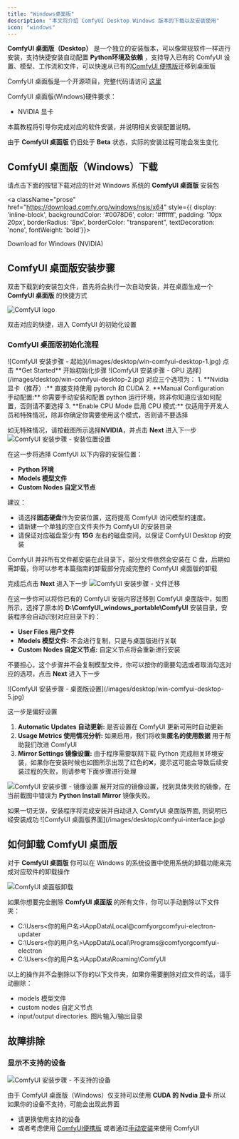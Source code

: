 ```yaml
---
title: "Windows桌面版"
description: "本文将介绍 ComfyUI Desktop Windows 版本的下载以及安装使用"
icon: "windows"
---
```




**ComfyUI 桌面版（Desktop）** 是一个独立的安装版本，可以像常规软件一样进行安装，支持快捷安装自动配置 **Python环境及依赖** ，支持导入已有的 ComfyUI 设置、模型、工作流和文件，可以快速从已有的[ComfyUI 便携版](/zh-CN/installation/comfyui_portable_windows)迁移到桌面版

ComfyUI 桌面版是一个开源项目，完整代码请访问 [这里](https://github.com/Comfy-Org/desktop)

ComfyUI 桌面版(Windows)硬件要求：
- NVIDIA 显卡

本篇教程将引导你完成对应的软件安装，并说明相关安装配置说明。

<Warning>由于 **ComfyUI 桌面版** 仍旧处于 **Beta** 状态，实际的安装过程可能会发生变化</Warning>

## ComfyUI 桌面版（Windows）下载

请点击下面的按钮下载对应的针对 Windows 系统的 **ComfyUI 桌面版** 安装包

<a className="prose" href="https://download.comfy.org/windows/nsis/x64" style={{ display: 'inline-block', backgroundColor: '#0078D6', color: '#ffffff', padding: '10px 20px', borderRadius: '8px', borderColor: "transparent", textDecoration: 'none', fontWeight: 'bold'}}>
<p className="prose" style={{ margin: 0, fontSize: "0.8rem" }}>Download for Windows (NVIDIA)</p>
</a>

## ComfyUI 桌面版安装步骤

双击下载到的安装包文件，首先将会执行一次自动安装，并在桌面生成一个 **ComfyUI 桌面版** 的快捷方式

![ComfyUI logo](/images/desktop/win-comfyui-desktop-shortcut.jpg)

双击对应的快捷，进入 ComfyUI 的初始化设置

### ComfyUI 桌面版初始化流程

<Steps>
<Step title="开始界面">
  <Tabs>
      <Tab title="正常启动">
      ![ComfyUI 安装步骤 - 起始](/images/desktop/win-comfyui-desktop-1.jpg)
      点击 **Get Started** 开始初始化步骤
      </Tab>
      <Tab title="维护页">
      <MaintenancePage/>
      </Tab>
  </Tabs>
</Step>
<Step title="Select GPU(GPU选择)">
![ComfyUI 安装步骤 - GPU 选择](/images/desktop/win-comfyui-desktop-2.jpg)
对应三个选项为：
1. **Nvidia 显卡（推荐）:** 直接支持使用 pytorch 和 CUDA
2. **Manual Configuration 手动配置:** 你需要手动安装和配置 python 运行环境，除非你知道应该如何配置，否则请不要选择
3. **Enable CPU Mode 启用 CPU 模式:** 仅适用于开发人员和特殊情况，除非你确定你需要使用这个模式，否则请不要选择

如无特殊情况，请按截图所示选择**NVIDIA**，并点击 **Next** 进入下一步
</Step>
<Step title="Install location（安装位置）">
![ComfyUI 安装步骤 - 安装位置设置](/images/desktop/win-comfyui-desktop-3.jpg)

在这一步将选择 ComfyUI 以下内容的安装位置：
 - **Python 环境**
 - **Models 模型文件**
 - **Custom Nodes 自定义节点**

 建议：
 - 请选择**固态硬盘**作为安装位置，这将提高 ComfyUI 访问模型的速度。
 - 请新建一个单独的空白文件夹作为 ComfyUI 的安装目录
 - 请保证对应磁盘至少有 **15G** 左右的磁盘空间，以保证 ComfyUI Desktop 的安装

<Note>ComfyUI 并非所有文件都安装在此目录下，部分文件依然会安装在 C 盘，后期如需卸载，你可以参考本篇指南的卸载部分完成完整的 ComfyUI 桌面版的卸载</Note>

完成后点击 **Next** 进入下一步
</Step>
<Step title="Migrate from Existing Installation（从已有安装迁移 - 可选）">
![ComfyUI 安装步骤 - 文件迁移](/images/desktop/win-comfyui-desktop-4.jpg)

在这一步你可以将你已有的 ComfyUI 安装内容迁移到 ComfyUI 桌面版中，如图所示，选择了原本的 **D:\ComfyUI_windows_portable\ComfyUI** 安装目录，安装程序会自动识别对应目录下的：
- **User Files 用户文件**
- **Models 模型文件:** 不会进行复制，只是与桌面版进行关联
- **Custom Nodes 自定义节点:** 自定义节点将会重新进行安装

不要担心，这个步骤并不会复制模型文件，你可以按你的需要勾选或者取消勾选对应的选项，点击 **Next** 进入下一步

</Step>
<Step title="Desktop Setting(桌面版设置)">
![ComfyUI 安装步骤 - 桌面版设置](/images/desktop/win-comfyui-desktop-5.jpg)

这一步是偏好设置
1. **Automatic Updates 自动更新:** 是否设置在 ComfyUI 更新可用时自动更新
2. **Usage Metrics 使用情况分析:** 如果启用，我们将收集**匿名的使用数据** 用于帮助我们改进 ComfyUI
3. **Mirror Settings 镜像设置:** 由于程序需要联网下载 Python 完成相关环境安装，如果你在安装时候也如图所示出现了红色的❌，提示这可能会导致后续安装过程的失败，则请参考下面步骤进行处理

![ComfyUI 安装步骤 - 镜像设置](/images/desktop/win-comfyui-desktop-6.jpg)
展开对应的镜像设置，找到具体失败的镜像，在当前截图中错误为 **Python Install Mirror** 镜像失败。

 <MirrorLinks/>  
 </Step>
 <Step title="完成安装">
 如果一切无误，安装程序将完成安装并自动进入 ComfyUI 桌面版界面, 则说明已经安装成功
 ![ComfyUI 桌面版界面](/images/desktop/comfyui-interface.jpg)
 </Step>
</Steps>

<FirstGeneration/>
<UpdateComfyui/>
<ExternalModelsDesktop/>

## 如何卸载 ComfyUI 桌面版

对于 **ComfyUI 桌面版** 你可以在 Windows 的系统设置中使用系统的卸载功能来完成对应软件的卸载操作

![ComfyUI 桌面版卸载](/images/desktop/win-uninstall-comfyui.jpg)

如果你想要完全删除 **ComfyUI 桌面版** 的所有文件，你可以手动删除以下文件夹：
- C:\Users\<你的用户名>\AppData\Local\@comfyorgcomfyui-electron-updater
- C:\Users\<你的用户名>\AppData\Local\Programs\@comfyorgcomfyui-electron
- C:\Users\<你的用户名>\AppData\Roaming\ComfyUI

以上的操作并不会删除以下你的以下文件夹，如果你需要删除对应文件的话，请手动删除：
- models 模型文件
- custom nodes 自定义节点
- input/output directories. 图片输入/输出目录

## 故障排除

### 显示不支持的设备

![ComfyUI 安装步骤 - 不支持的设备](/images/desktop/win-comfyui-desktop-0.jpg)

由于 ComfyUI 桌面版（Windows）仅支持可以使用 **CUDA 的 Nvdia 显卡** 所以如果你的设备不支持，可能会出现此界面
- 请更换使用支持的设备
- 或者考虑使用 [ComfyUI便携版](/zh-CN/installation/comfyui_portable_windows) 或者通过[手动安装](/zh-CN/installation/manual_install)来使用 ComfyUI

<TroubleshootingGpt/>
<TroubleshootingFeedback
log_path="C:\Users\ <你的用户名> \AppData\Roaming\ComfyUI\logs"
config_path="C:\Users\ <你的用户名> \AppData\Roaming\ComfyUI"
/>


